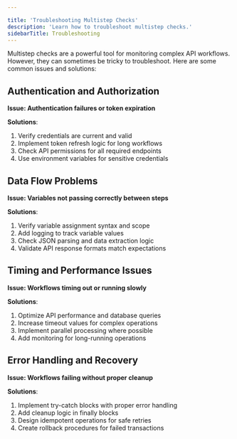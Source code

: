 ```yaml
---

title: 'Troubleshooting Multistep Checks'
description: 'Learn how to troubleshoot multistep checks.'
sidebarTitle: Troubleshooting
---
```


Multistep checks are a powerful tool for monitoring complex API workflows. However, they can sometimes be tricky to troubleshoot. Here are some common issues and solutions:

## Authentication and Authorization
**Issue: Authentication failures or token expiration**

**Solutions**:
1. Verify credentials are current and valid
2. Implement token refresh logic for long workflows
3. Check API permissions for all required endpoints
4. Use environment variables for sensitive credentials

## Data Flow Problems
**Issue: Variables not passing correctly between steps**

**Solutions**:
1. Verify variable assignment syntax and scope
2. Add logging to track variable values
3. Check JSON parsing and data extraction logic
4. Validate API response formats match expectations

## Timing and Performance Issues
**Issue: Workflows timing out or running slowly**

**Solutions**:
1. Optimize API performance and database queries
2. Increase timeout values for complex operations
3. Implement parallel processing where possible
4. Add monitoring for long-running operations

## Error Handling and Recovery
**Issue: Workflows failing without proper cleanup**

**Solutions**:
1. Implement try-catch blocks with proper error handling
2. Add cleanup logic in finally blocks
3. Design idempotent operations for safe retries
4. Create rollback procedures for failed transactions